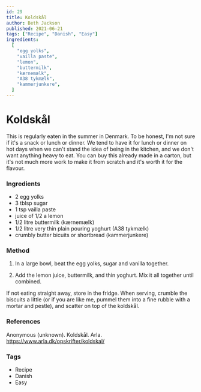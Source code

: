 ```yaml
---
id: 29
title: Koldskål
author: Beth Jackson
published: 2021-06-21
tags: ["Recipe", "Danish", "Easy"]
ingredients:
  [
    "egg yolks",
    "vailla paste",
    "lemon",
    "buttermilk",
    "kærnemælk",
    "A38 tykmælk",
    "kammerjunkere",
  ]
---
```


# Koldskål

This is regularly eaten in the summer in Denmark. To be honest, I'm not sure if it's a snack or lunch or dinner. We tend to have it for lunch or dinner on hot days when we can't stand the idea of being in the kitchen, and we don't want anything heavy to eat. You can buy this already made in a carton, but it's not much more work to make it from scratch and it's worth it for the flavour.

### Ingredients

- 2 egg yolks
- 3 tblsp sugar
- 1 tsp vailla paste
- juice of 1/2 a lemon
- 1/2 litre buttermilk (kærnemælk)
- 1/2 litre very thin plain pouring yoghurt (A38 tykmælk)
- crumbly butter bicuits or shortbread (kammerjunkere)

### Method

1. In a large bowl, beat the egg yolks, sugar and vanilla together.

2. Add the lemon juice, buttermilk, and thin yoghurt. Mix it all together until combined.

If not eating straight away, store in the fridge. When serving, crumble the biscuits a little (or if you are like me, pummel them into a fine rubble with a mortar and pestle), and scatter on top of the koldskål.

### References

Anonymous (unknown). Koldskål. Arla. https://www.arla.dk/opskrifter/koldskal/

### Tags

- Recipe
- Danish
- Easy
